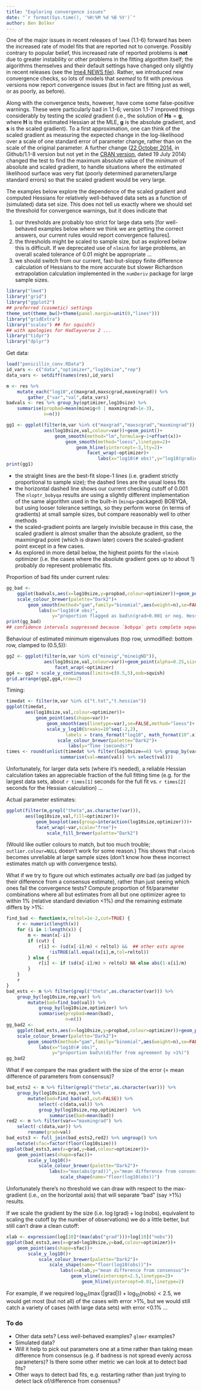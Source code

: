 ```yaml
---
title: "Exploring convergence issues"
date: "`r format(Sys.time(), '%H:%M %d %B %Y')`"
author: Ben Bolker
---
```


One of the major issues in recent releases of `lme4` (1.1-6) forward
has been the increased rate of model fits that are reported not to
converge.  Possibly contrary to popular belief, this increased rate of
reported problems is **not** due to greater instability or other
problems in the fitting algorithm itself; the algorithms themselves
and their default settings have changed only slightly in recent
releases (see the
[lme4 NEWS file](https://github.com/lme4/lme4/blob/master/inst/NEWS.Rd)).
Rather, we introduced new convergence checks, so lots of models that
*seemed* to fit with previous versions now report convergence issues
(but in fact are fitting just as well, or as poorly, as before).

Along with the convergence tests, however, have come some false-positive
warnings.  These were particularly bad in 1.1-6; version 1.1-7 improved
things considerably by testing the *scaled* gradient (i.e., the solution
of $\boldsymbol{H}\boldsymbol{s} = \boldsymbol{g}$, where
$\boldsymbol{H}$ is the estimated Hessian at the MLE, $\boldsymbol{g}$
is the absolute gradient, and $\boldsymbol{s}$ is the scaled gradient).
To a first approximation, one can think of the scaled gradient as measuring
the expected change in the log-likelihood over a scale of one standard error of
parameter change, rather than on the scale of the original parameter.
A further change ([22 October 2014](https://github.com/lme4/lme4/commit/60d73d2023c380c99759d159caaf104aaf5649c8), in Github/1.1-8 version but not yet in the [CRAN version](http://cran.r-project.org/web/packages/lme4/index.html), dated 19 July 2014) changed the test to find the maximum absolute value of the *minimum* of absolute and scaled gradient, to handle situations where the estimated likelihood surface was very flat (poorly determined parameters/large standard errors) so that the scaled gradient would be very large.

The examples below explore the dependence of the scaled gradient and computed Hessians for relatively well-behaved data sets as a function of (simulated) data set size.  This does not tell us exactly where we should set the threshold for convergence warnings, but it does indicate that 

1. our thresholds are probably too strict for large data sets [for well-behaved examples below where we think we are getting the correct answers, our current rules would report convergence failures].
2. the thresholds might be scaled to sample size, but as explored below this is difficult.  If we deprecated use of `nlminb` for large problems, an overall scaled tolerance of 0.01 might be appropriate ...
3. we should switch from our current, fast-but-sloppy finite difference calculation of Hessians to the more accurate but slower Richardson extrapolation calculation implemented in the `numDeriv` package for large sample sizes.

```r
library("lme4")
library("grid")
library("ggplot2")
## preferred (cosmetic) settings
theme_set(theme_bw()+theme(panel.margin=unit(0,"lines")))
library("gridExtra")
library("scales") ## for squish()
## with apologies for Hadleyverse 2 ...
library("tidyr")
library("dplyr")
```

Get data:

```r
load("penicillin_conv.RData")
id_vars <- c("data","optimizer","log10size","rep")
data_vars <- setdiff(names(res),id_vars)
```

```r
m <- res %>%
    mutate_each("log10",c(maxgrad,maxscgrad,maxmingrad)) %>%
        gather_("var","val",data_vars)
badvals <- res %>% group_by(optimizer,log10size) %>%
    summarise(propbad=mean(mineig<0 | maxmingrad>1e-3),
              n=n())
```


```r
gg1 <- ggplot(filter(m,var %in% c("maxgrad","maxscgrad","maxmingrad")),
              aes(log10size,val,colour=var))+geom_point()+
                  geom_smooth(method="lm",formula=y~1+offset(x))+
                      geom_smooth(method="loess",linetype=2)+
                          geom_hline(yintercept=-3,lty=2)+
                              facet_wrap(~optimizer)+
                                  labs(x="log10(# obs)",y="log10(gradient)")
print(gg1)
```

* the straight lines are the best-fit slope-1 lines (i.e. gradient strictly proportional to sample size); the dashed lines are the usual loess fits
* the horizontal dashed line shows our current checking cutoff of 0.001
The `nloptr_bobyqa` results are using a slightly different implementation of the same algorithm used in the built-in (`minqa`-packaged) BOBYQA, but using looser tolerance settings, so they perform worse (in terms of gradients) at small sample sizes, but compare reasonably well to other methods 
* the scaled-gradient points are largely invisible because in this case, the scaled gradient is almost smaller than the absolute gradient, so the maxmingrad point (which is drawn later) covers the scaled-gradient point except in a few cases.
* As explored in more detail below, the highest points for the `nlminb` optimizer (i.e. the cases where the absolute gradient goes up to about 1) probably do represent problematic fits.


Proportion of bad fits under current rules:
```r
gg_bad <-
    ggplot(badvals,aes(x=log10size,y=propbad,colour=optimizer))+geom_point()+
    scale_colour_brewer(palette="Dark2")+
        geom_smooth(method="gam",family="binomial",aes(weight=n),se=FALSE)+
            labs(x="log10(# obs)",
                 y="proportion flagged as bad\n(grad>0.001 or neg. Hessian eigenvalue)")
print(gg_bad)
## confidence intervals suppressed because `bobyqa` gets complete separation/Hauck-Donner problems for lower values where there are never bad values
```


Behaviour of estimated minimum eigenvalues (top row, unmodified: bottom row, clamped to (0.5,5)):
```r
gg2 <- ggplot(filter(m,var %in% c("mineig","mineigND")),
              aes(log10size,val,colour=var))+geom_point(alpha=0.25,size=3)+
                  facet_wrap(~optimizer)
gg4 <- gg2 + scale_y_continuous(limits=c(0.5,5),oob=squish)
grid.arrange(gg2,gg4,nrow=2)
```

Timing:

```r
timedat <- filter(m,var %in% c("t.tot","t.hessian"))
ggplot(timedat,
       aes(log10size,val,colour=optimizer))+
           geom_point(aes(shape=var))+
               geom_smooth(aes(linetype=var),se=FALSE,method="loess")+
               scale_y_log10(breaks=10^seq(-2,2),
                      labels = trans_format("log10", math_format(10^.x)))+
                   scale_colour_brewer(palette="Dark2")+
                       labs(y="Time (seconds)")
times <- round(unlist(timedat %>% filter(log10size==6) %>% group_by(var) %>%
                    summarise(val=mean(val)) %>% select(val)))
```

Unfortunately, for larger data sets
(where it's needed), a reliable Hessian calculation takes
an appreciable fraction of the full fitting time 
(e.g. for the largest data sets, about `r times[1]` seconds for the full fit
vs. `r times[2]` seconds for the Hessian calculation) ...

Actual parameter estimates:

```r
ggplot(filter(m,grepl("theta",as.character(var))),
       aes(log10size,val,fill=optimizer))+
           geom_boxplot(aes(group=interaction(log10size,optimizer)))+
           facet_wrap(~var,scale="free")+
               scale_fill_brewer(palette="Dark2")
```

(Would like outlier colours to match, but too much trouble; 
`outlier.colour=NULL` doesn't work for some reason.)
This shows that `nlminb` becomes unreliable at large sample sizes (don't know how these incorrect estimates match up with convergence tests).

What if we try to figure out which estimates actually *are* bad (as judged by their difference from a consensus estimate), rather than just seeing which ones fail the convergence tests?
Compute proportion of fit/parameter combinations where all but estimates from all but one optimizer agree to within 1% (relative standard deviation <1%) *and* the remaining estimate differs by >1%:

```r
find_bad <- function(x,reltol=1e-2,cut=TRUE) {
    r <- numeric(length(x))
    for (i in 1:length(x)) {
        m <- mean(x[-i])
        if (cut) {
            r[i] <- (sd(x[-i]/m) < reltol) &&  ## other ests agree
                !isTRUE(all.equal(x[i],m,tol=reltol))
        } else {
            r[i] <- if (sd(x[-i]/m) > reltol) NA else abs(1-x[i]/m)
        }
    }
    r
}
bad_ests <- m %>% filter(grepl("theta",as.character(var))) %>%
    group_by(log10size,rep,var) %>%
        mutate(bad=find_bad(val)) %>%
            group_by(log10size,optimizer) %>%
            summarise(propbad=mean(bad),
                      n=n())
gg_bad2 <-
    ggplot(bad_ests,aes(x=log10size,y=propbad,colour=optimizer))+geom_point()+
    scale_colour_brewer(palette="Dark2")+
        geom_smooth(method="gam",family="binomial",aes(weight=n),se=FALSE)+
            labs(x="log10(# obs)",
                 y="proportion bad\n(differ from agreement by >1%)")
gg_bad2
```

What if we compare the max gradient with the size of the error (= mean difference of parameters from consensus)?

```r
bad_ests2 <- m %>% filter(grepl("theta",as.character(var))) %>%
    group_by(log10size,rep,var) %>%
        mutate(bad=find_bad(val,cut=FALSE)) %>%
            select(-c(data,val)) %>%
            group_by(log10size,rep,optimizer)  %>%
                summarise(bad=mean(bad))
red2 <- m %>% filter(var=="maxmingrad") %>%
    select(-c(data,var)) %>%
        rename(grad=val)
bad_ests3 <- full_join(bad_ests2,red2) %>% ungroup() %>%
    mutate(sfac=factor(floor(log10size)))
ggplot(bad_ests3,aes(x=grad,y=bad,colour=optimizer))+
    geom_point(aes(shape=sfac))+
        scale_y_log10()+
            scale_colour_brewer(palette="Dark2")+
                labs(x="max(abs(grad))",y="mean difference from consensus")+
                    scale_shape(name="floor(log10(obs))")
```

Unfortunately there's no threshold we can draw with respect to the 
max-gradient (i.e., on the horizontal axis)
that will separate "bad" (say >1%) results.

If we scale the gradient by the size (i.e. $\log(\textrm{grad})+\log(\textrm{nobs})$, equivalent to scaling the cutoff by the number of observations) we do a little better, but still can't draw a clean cutoff:

```r
xlab <- expression(log[10]*(max(abs("grad")))+log[10]("nobs"))
ggplot(bad_ests3,aes(x=grad+log10size,y=bad,colour=optimizer))+
    geom_point(aes(shape=sfac))+
        scale_y_log10()+
            scale_colour_brewer(palette="Dark2")+
                scale_shape(name="floor(log10(obs))")+
                    labs(x=xlab,y="mean difference from consensus")+
                        geom_vline(xintercept=2.5,linetype=2)+
                            geom_hline(yintercept=0.01,linetype=2)
```

For example, if we required
$\log_{10}(\max(|\textrm{grad}|))+\log_{10}(\textrm{nobs})<2.5$,
we would get most (but not all) of the cases with error >1%, but
we would still catch a variety of cases (with large data sets)
with error <0.1% ...

### To do

* Other data sets? Less well-behaved examples? `glmer` examples?
* Simulated data? 
* Will it help to pick out parameters one at a time rather than taking mean difference from consensus (e.g. if badness is not spread evenly across parameters)?  Is there some other metric we can look at to detect bad fits?
* Other ways to detect bad fits, e.g. restarting rather than just trying to detect lack of/difference from consensus?
